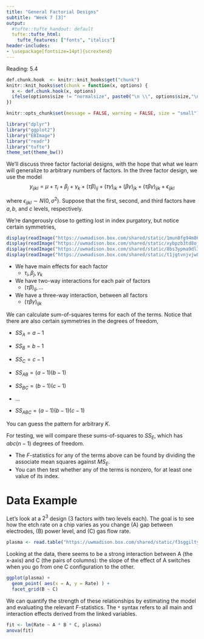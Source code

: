 ```yaml
---
title: "General Factorial Designs"
subtitle: "Week 7 [3]"
output:
  #tufte::tufte_handout: default
  tufte::tufte_html:
    tufte_features: ["fonts", "italics"]
header-includes:
- \usepackage[fontsize=14pt]{scrextend}
---
```


Reading: 5.4

```r
def.chunk.hook  <- knitr::knit_hooks$get("chunk")
knitr::knit_hooks$set(chunk = function(x, options) {
  x <- def.chunk.hook(x, options)
  ifelse(options$size != "normalsize", paste0("\n \\", options$size,"\n\n", x, "\n\n \\normalsize"), x)
})

knitr::opts_chunk$set(message = FALSE, warning = FALSE, size = "small")
```

```r
library("dplyr")
library("ggplot2")
library("EBImage")
library("readr")
library("tufte")
theme_set(theme_bw())
```
We’ll discuss three factor factorial designs, with the hope that what we learn
will generalize to arbitrary numbers of factors. In the three factor design, we
use the model
$$y_{ijkl} = \mu + \tau_i + \beta_j + \gamma_k +
\left(\tau \beta\right)_{ij} + \left(\tau \gamma\right)_{ik} + \left(\beta
\gamma\right)_{jk} + \left(\tau \beta \gamma\right)_{ijk} + \epsilon_{ijkl}$$

where $\epsilon_{ijkl} \sim N\left(0, \sigma^2\right)$. Suppose that the first,
second, and third factors have $a, b$, and $c$ levels, respectively.

We’re dangerously close to getting lost in index purgatory, but notice certain
symmetries,

```r
display(readImage("https://uwmadison.box.com/shared/static/1mun8fg94m86cl9yxm1u7597js1jdcdg.png"), raster = TRUE)
display(readImage("https://uwmadison.box.com/shared/static/xybpzb3td8ojijuidng5ghpbycea6lz8.png"), raster = TRUE)
display(readImage("https://uwmadison.box.com/shared/static/8bs3ypma9dl3mh7amnlnxrxb0sgnmxho.png"), raster = TRUE)
display(readImage("https://uwmadison.box.com/shared/static/t1jgtvnjvjw8vadc5swsu835zpenh6yi.png"), raster = TRUE)
```

* We have main effects for each factor
	* $\tau_i, \beta_j, \gamma_k$

* We have two-way interactions for each pair of factors
	* $\left(\tau\beta\right)_{ij}, \dots$
	
* We have a three-way interaction, between all factors
	* $\left(\tau\beta\gamma\right)_{ijk}$

We can calculate sum-of-squares terms for each of the terms. Notice that there
are also certain symmetries in the degrees of freedom,

* $SS_A = a - 1$

* $SS_B = b - 1$

* $SS_C = c - 1$

* $SS_{AB} = (a - 1)(b - 1)$

* $SS_{BC} = (b - 1)(c - 1)$

* ...

* $SS_{ABC} = (a - 1)(b - 1)(c - 1)$

You can guess the pattern for arbitrary $K$.

For testing, we will compare these sums-of-squares to $SS_E$, which has $abc(n -
1)$ degrees of freedom.

* The $F$-statistics for any of the terms above can be found by dividing the
associate mean squares against $MS_E$.
* You can then test whether any of the terms is nonzero, for at least one value
of its index.

# Data Example

Let's look at a $2^3$ design (3 factors with two levels each). The goal is to
see how the etch rate on a chip varies as you change (A) gap between electrodes,
(B) power level, and (C) gas flow rate.

```r
plasma <- read.table("https://uwmadison.box.com/shared/static/f3sggiltyl5ycw1gu1vq7uv7omp4pjdg.txt", header=TRUE)
```

Looking at the data, there seems to be a strong interaction between A (the
x-axis) and C (the pairs of columns): the slope of the effect of A switches when
you go from one C configuration to the other.

```r
ggplot(plasma) +
  geom_point( aes(x = A, y = Rate) ) +
  facet_grid(B ~ C)
```

We can quantify the strength of these relationships by estimating the model and
evaluating the relevant $F$-statistics. The `*` syntax refers to all main and
interaction effects derived from the linked variables.

```r
fit <- lm(Rate ~ A * B * C, plasma)
anova(fit)
```